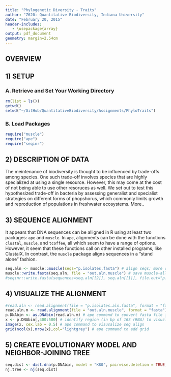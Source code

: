 ```yaml
---
title: "Phylogenetic Diversity - Traits"
author: "Z620: Quantitative Biodiversity, Indiana University"
date: "February 20, 2015"
header-includes:
   - \usepackage{array}
output: pdf_document
geometry: margin=2.54cm
---
```


## OVERVIEW

## 1) SETUP
### A. Retrieve and Set Your Working Directory

```r
rm(list = ls())
getwd()
setwd("~/GitHub/QuantitativeBiodiversity/Assignments/PhyloTraits")
```

### B. Load Packages 
```r
require("muscle")
require("ape")
require("seqinr")
```

## 2) DESCRIPTION OF DATA
The meintenance of biodiversity is thought to be influenced by trade-offs among species. 
One such trade-off involves species that are highly specialized at using a single resource. 
However, this may come at the cost of not being able to use other resoruces as well.
We set out to test this hypothesized trade-off in bacteria by assessing generalist and specialist strategies on different forms of phopshorus, which commonly limits growth and reproduction of populations in freshwater ecosystems.
More..

## 3) SEQUENCE ALIGNMENT
It appears that DNA sequences can be alligned in R using at least two packages: `ape` and `muscle`. 
In `ape`, alignments can be done with the functions `clustal`, `muscle`, and `tcoffee`, all which seem to have a range of options. 
However, it seem that these functions call on other installed programs, like ClustalX. 
In contrast, the `muscle` package aligns sequences in a "stand alone" fashion. 

```r
seq.aln <- muscle::muscle(seqs="p.isolates.fasta") # align seqs; more options?!?!
muscle::write.fasta(seq.aln, file = "out.aln.muscle") # save muscle-alligned file
#seqinr::write.fasta(sequences=seq.aln[[2]], seq.aln[[1]], file.out="p.isolates.aln.fasta")
```

## 4) VISUALIZE THE ALIGNMENT
```r
#read.aln <- read.alignment(file = "p.isolates.aln.fasta", format = "fasta")
read.aln.m <- read.alignment(file = "out.aln.muscle", format = "fasta") # seqinr command to read muscle align
p.DNAbin <- as.DNAbin(read.aln.m) # ape command to convert fasta file into DNAbin filetype
x <- p.DNAbin[,400:500] # identify region (in bp of 16S rRNA) to visuzlize
image(x, cex.lab = 0.5) # ape command to visusalize seq align
grid(ncol(x),nrow(x),col="lightgrey") # ape command to add grid
```

## 5) CREATE EVOLUTIONARY MODEL AND NEIGHBOR-JOINING TREE
```r
seq.dist <- dist.dna(p.DNAbin, model = "K80", pairwise.deletion = TRUE)
nj.tree <- nj(seq.dist)
```




